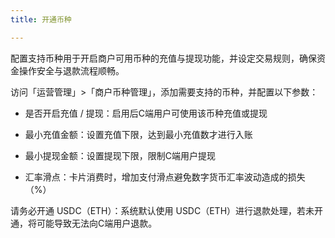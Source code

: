 ```yaml
---
title: 开通币种

---
```

配置支持币种用于开启商户可用币种的充值与提现功能，并设定交易规则，确保资金操作安全与退款流程顺畅。

访问「运营管理」>「商户币种管理」，添加需要支持的币种，并配置以下参数：

* 是否开启充值 / 提现：启用后C端用户可使用该币种充值或提现

* 最小充值金额：设置充值下限，达到最小充值数才进行入账

* 最小提现金额：设置提现下限，限制C端用户提现

* 汇率滑点：卡片消费时，增加支付滑点避免数字货币汇率波动造成的损失（%）

<Warning>
请务必开通 USDC（ETH）：系统默认使用 USDC（ETH）进行退款处理，若未开通，将可能导致无法向C端用户退款。
</Warning>




